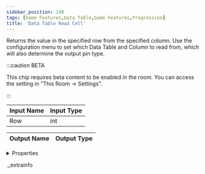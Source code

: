 ```yaml
---
sidebar_position: 140
tags: [Game Features,Data Table,Game Features,Progression]
title: 'Data Table Read Cell'
---
```


Returns the value in the specified row from the specified column. Use the configuration menu to set which Data Table and Column to read from, which will also determine the output pin type.

:::caution BETA

This chip requires beta content to be enabled in the room. You can access the setting in "This Room -> Settings".

:::

<IChip uuid="4b6cff3d-0ead-43cd-bfa7-a22c87b31b0a" />

| Input Name | Input Type |
|-----------|-----------|
| Row | int |

| Output Name | Output Type |
|-----------|-----------|


<details>
  <summary>Properties</summary>
  <div>
    <div>
    <table>
      <thead>
        <tr>
          <th>Room availability:</th>
          <th>Available everywhere</th>
        </tr>
        <tr>
          <th>Is beta required?</th>
          <th>Yes</th>
        </tr>
        <tr>
          <th>Is this chip a trolling risk?</th>
          <th>No</th>
        </tr>
        <tr>
          <th>Is this chip a role assignment risk?</th>
          <th>No</th>
        </tr>
        <tr>
          <th>Chip UUID</th>
          <th>4b6cff3d-0ead-43cd-bfa7-a22c87b31b0a</th>
        </tr>
      </thead>
    </table>
    </div>
  </div>
</details>

._extrainfo